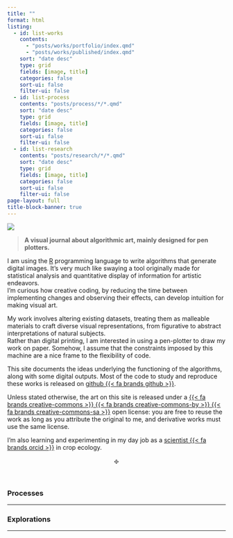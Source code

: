```yaml
---
title: ""
format: html 
listing:
  - id: list-works
    contents: 
      - "posts/works/portfolio/index.qmd"
      - "posts/works/published/index.qmd"
    sort: "date desc"
    type: grid
    fields: [image, title]
    categories: false
    sort-ui: false
    filter-ui: false
  - id: list-process
    contents: "posts/process/*/*.qmd"
    sort: "date desc"
    type: grid
    fields: [image, title]
    categories: false
    sort-ui: false
    filter-ui: false
  - id: list-research
    contents: "posts/research/*/*.qmd"
    sort: "date desc"
    type: grid
    fields: [image, title]
    categories: false
    sort-ui: false
    filter-ui: false
page-layout: full
title-block-banner: true
---
```


:::{.column-body-outset style="font-size: 100%; margin-bottom: 2cm;"}


::: {.grid}

::: {.g-col-6 .center-container-v}

![](img/profile.svg)
:::

::: {.g-col-6 .center-container-v}

> **A visual journal about algorithmic art, mainly designed for pen plotters.**

:::

:::


::: {.grid}

::: {.g-col-6}

I am using the [R](https://www.r-project.org/) programming language to write algorithms that generate digital images. It's very much like swaying a tool originally made for statistical analysis and quantitative display of information for artistic endeavors.  
I'm curious how creative coding, by reducing the time between implementing changes and observing their effects, can develop intuition for making visual art.

My work involves altering existing datasets, treating them as malleable materials to craft diverse visual representations, from figurative to abstract interpretations of natural subjects.  
Rather than digital printing, I am interested in using a pen-plotter to draw my work on paper. Somehow, I assume that the constraints imposed by this machine are a nice frame to the flexibility of code.

:::
  
::: {.g-col-6}

This site documents the ideas underlying the functioning of the algorithms, along with some digital outputs. Most of the code to study and reproduce these works is released on [github {{< fa brands github >}}](https://github.com/picasa/generative_examples). 

Unless stated otherwise, the art on this site is released under a [{{< fa brands creative-commons >}} {{< fa brands creative-commons-by >}} {{< fa brands creative-commons-sa >}}](https://creativecommons.org/licenses/by-sa/4.0/) open license: you are free to reuse the work as long as you attribute the original to me, and derivative works must use the same license.  

I'm also learning and experimenting in my day job as a [scientist {{< fa brands orcid >}}](https://orcid.org/0000-0001-7225-936X) in crop ecology.  

:::
  
:::  

<p style="text-align: center;">𐫱</p>

::: {#list-works}
:::

<br> 

### Processes

---

::: {#list-process}
:::

### Explorations

---

::: {#list-research}
:::

:::




